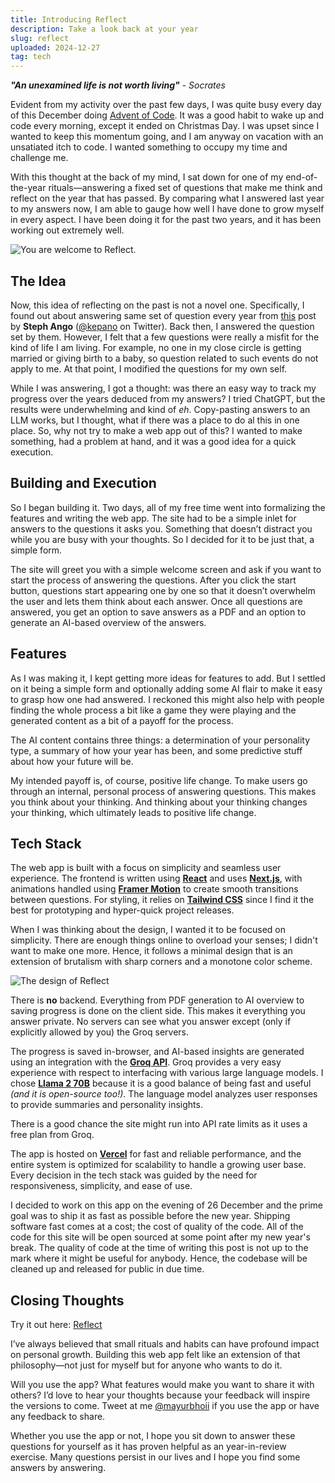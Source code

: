```yaml
---
title: Introducing Reflect
description: Take a look back at your year
slug: reflect
uploaded: 2024-12-27
tag: tech
---
```


_**"An unexamined life is not worth living"**_ - _Socrates_

Evident from my activity over the past few days, I was quite busy every day of this December doing [Advent of Code](https://adventofcode.com/). It was a good habit to wake up and code every morning, except it ended on Christmas Day. I was upset since I wanted to keep this momentum going, and I am anyway on vacation with an unsatiated itch to code. I wanted something to occupy my time and challenge me.

With this thought at the back of my mind, I sat down for one of my end-of-the-year rituals—answering a fixed set of questions that make me think and reflect on the year that has passed. By comparing what I answered last year to my answers now, I am able to gauge how well I have done to grow myself in every aspect. I have been doing it for the past two years, and it has been working out extremely well.

<Image
  src='/images/posts/reflect/ss.jpeg'
  alt='You are welcome to Reflect.'
  width={1280}
  height={727}
  quality={100}
/>

## The Idea

Now, this idea of reflecting on the past is not a novel one. Specifically, I found out about answering same set of question every year from [this](https://stephango.com/40-questions) post by **Steph Ango** ([@kepano](https://x.com/kepano) on Twitter). Back then, I answered the question set by them. However, I felt that a few questions were really a misfit for the kind of life I am living. For example, no one in my close circle is getting married or giving birth to a baby, so question related to such events do not apply to me. At that point, I modified the questions for my own self.

While I was answering, I got a thought: was there an easy way to track my progress over the years deduced from my answers? I tried ChatGPT, but the results were underwhelming and kind of _*eh*_. Copy-pasting answers to an LLM works, but I thought, what if there was a place to do al this in one place. So, why not try to make a web app out of this? I wanted to make something, had a problem at hand, and it was a good idea for a quick execution.

## Building and Execution

So I began building it. Two days, all of my free time went into formalizing the features and writing the web app. The site had to be a simple inlet for answers to the questions it asks you. Something that doesn’t distract you while you are busy with your thoughts. So I decided for it to be just that, a simple form.

The site will greet you with a simple welcome screen and ask if you want to start the process of answering the questions. After you click the start button, questions start appearing one by one so that it doesn’t overwhelm the user and lets them think about each answer. Once all questions are answered, you get an option to save answers as a PDF and an option to generate an AI-based overview of the answers.

## Features

As I was making it, I kept getting more ideas for features to add. But I settled on it being a simple form and optionally adding some AI flair to make it easy to grasp how one had answered. I reckoned this might also help with people finding the whole process a bit like a game they were playing and the generated content as a bit of a payoff for the process.

The AI content contains three things: a determination of your personality type, a summary of how your year has been, and some predictive stuff about how your future will be.

My intended payoff is, of course, positive life change. To make users go through an internal, personal process of answering questions. This makes you think about your thinking. And thinking about your thinking changes your thinking, which ultimately leads to positive life change.

## Tech Stack

The web app is built with a focus on simplicity and seamless user experience. The frontend is written using **[React](https://react.dev)** and uses **[Next.js](https://nextjs.org)**, with animations handled using **[Framer Motion](https://www.framer.com/motion/)** to create smooth transitions between questions. For styling, it relies on **[Tailwind CSS](https://tailwindcss.com)** since I find it the best for prototyping and hyper-quick project releases.

When I was thinking about the design, I wanted it to be focused on simplicity. There are enough things online to overload your senses; I didn't want to make one more. Hence, it follows a minimal design that is an extension of brutalism with sharp corners and a monotone color scheme.

<Image
  src='/images/posts/reflect/ui.jpeg'
  alt='The design of Reflect'
  width={1280}
  height={728}
  quality={100}
/>

There is **no** backend. Everything from PDF generation to AI overview to saving progress is done on the client side. This makes it everything you answer private. No servers can see what you answer except (only if explicitly allowed by you) the Groq servers.

The progress is saved in-browser, and AI-based insights are generated using an integration with the **[Groq API](https://www.groq.com)**. Groq provides a very easy experience with respect to interfacing with various large language models. I chose **[Llama 2 70B](https://ai.meta.com/llama/)** because it is a good balance of being fast and useful _(and it is open-source too!)_. The language model analyzes user responses to provide summaries and personality insights.

<Callout type='comment' title='Warning'>
  There is a good chance the site might run into API rate limits as it uses a free plan
  from Groq.
</Callout>

The app is hosted on **[Vercel](https://vercel.com)** for fast and reliable performance, and the entire system is optimized for scalability to handle a growing user base. Every decision in the tech stack was guided by the need for responsiveness, simplicity, and ease of use.

I decided to work on this app on the evening of 26 December and the prime goal was to ship it as fast as possible before the new year. Shipping software fast comes at a cost; the cost of quality of the code. All of the code for this site will be open sourced at some point after my new year's break. The quality of code at the time of writing this post is not up to the mark where it might be useful for anybody. Hence, the codebase will be cleaned up and released for public in due time.

## Closing Thoughts

Try it out here: [Reflect](https://reflectly.vercel.app?ref=mayurbhoi.com)

I’ve always believed that small rituals and habits can have profound impact on personal growth. Building this web app felt like an extension of that philosophy—not just for myself but for anyone who wants to do it.

Will you use the app? What features would make you want to share it with others? I’d love to hear your thoughts because your feedback will inspire the versions to come. Tweet at me [@mayurbhoii](https://x.com/mayurbhoii) if you use the app or have any feedback to share.

Whether you use the app or not, I hope you sit down to answer these questions for yourself as it has proven helpful as an year-in-review exercise. Many questions persist in our lives and I hope you find some answers by answering.
